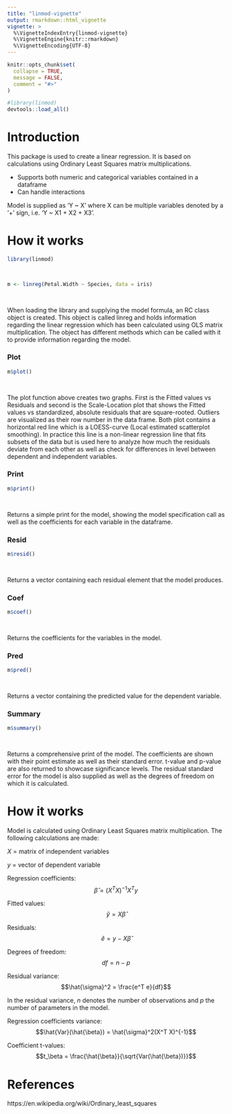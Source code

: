 ```yaml
---
title: "linmod-vignette"
output: rmarkdown::html_vignette
vignette: >
  %\VignetteIndexEntry{linmod-vignette}
  %\VignetteEngine{knitr::rmarkdown}
  %\VignetteEncoding{UTF-8}
---
```


 

```r
knitr::opts_chunk$set(
  collapse = TRUE,
  message = FALSE,
  comment = "#>"
)
```

 

```r
#library(linmod)
devtools::load_all()
```

 

# Introduction

 

This package is used to create a linear regression. It is based on calculations using Ordinary Least Squares matrix multiplications.

 

* Supports both numeric and categorical variables contained in a dataframe
* Can handle interactions

 

Model is supplied as 'Y ~ X' where X can be multiple variables denoted by a '+' sign, i.e. 'Y ~ X1 + X2 + X3'.

 

 

# How it works

 

```r
library(linmod)

 

m <- linreg(Petal.Width ~ Species, data = iris)

 

```

 

When loading the library and supplying the model formula, an RC class object is created. This object is called linreg and holds information regarding the linear regression which has been calculated using OLS matrix multiplication. The object has different methods which can be called with it to provide information regarding the model.

 

### Plot
```r
m$plot()

 

```

 

The plot function above creates two graphs. First is the Fitted values vs Residuals and second is the Scale-Location plot that shows the Fitted values vs standardized, absolute residuals that are square-rooted. Outliers are visualized as their row number in the data frame. Both plot contains a horizontal red line which is a LOESS-curve (Local estimated scatterplot smoothing). In practice this line is a non-linear regression line that fits subsets of the data but is used here to analyze how much the residuals deviate from each other as well as check for differences in level between dependent and independent variables.

 

### Print
```r
m$print()

 

```

 

Returns a simple print for the model, showing the model specification call as well as the coefficients for each variable in the dataframe.

 

 

### Resid
```r
m$resid()

 

```

 

Returns a vector containing each residual element that the model produces.

 

### Coef
```r
m$coef()

 

```

 

Returns the coefficients for the variables in the model.

 

### Pred
```r
m$pred()

 

```
Returns a vector containing the predicted value for the dependent variable.

 

### Summary
```r
m$summary()

 

```

 

Returns a comprehensive print of the model. The coefficients are shown with their point estimate as well as their standard error. t-value and p-value are also returned to showcase significance levels. The residual standard error for the model is also supplied as well as the degrees of freedom on which it is calculated.

 

 

# How it works

 

Model is calculated using Ordinary Least Squares matrix multiplication. The following calculations are made:

 

$X$ = matrix of independent variables

 

$y$ = vector of dependent variable

 

Regression coefficients: 
$$ \hat{\beta} = (X^TX)^{-1} X^Ty $$

 

Fitted values:
$$\hat{y} = X\hat{\beta}$$

 

Residuals:
$$\hat{e} = y - X\hat{\beta}$$

 

Degrees of freedom:
$$df = n-p$$

 

 

Residual variance:
$$\hat{\sigma}^2 = \frac{e^T e}{df}$$

 

In the residual variance, $n$ denotes the number of observations and $p$ the number of parameters in the model.

 

 

Regression coefficients variance:
$$\hat{Var}(\hat{\beta}) = \hat{\sigma}^2(X^T X)^{-1}$$

 

 

Coefficient t-values:
$$t_\beta = \frac{\hat{\beta}}{\sqrt{Var(\hat{\beta})}}$$
 

# References


https://en.wikipedia.org/wiki/Ordinary_least_squares
